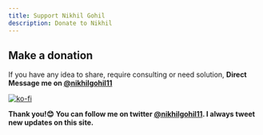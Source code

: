 ```yaml
---
title: Support Nikhil Gohil
description: Donate to Nikhil
---
```


## Make a donation

If you have any idea to share, require consulting or need solution, **Direct Message me on [@nikhilgohil11](https://twitter.com/nikhilgohil11)**

[![ko-fi](https://www.ko-fi.com/img/githubbutton_sm.svg)](https://ko-fi.com/gohil)

**Thank you!😊**
**You can follow me on twitter [@nikhilgohil11](https://twitter.com/nikhilgohil11). I always tweet new updates on this site.**
